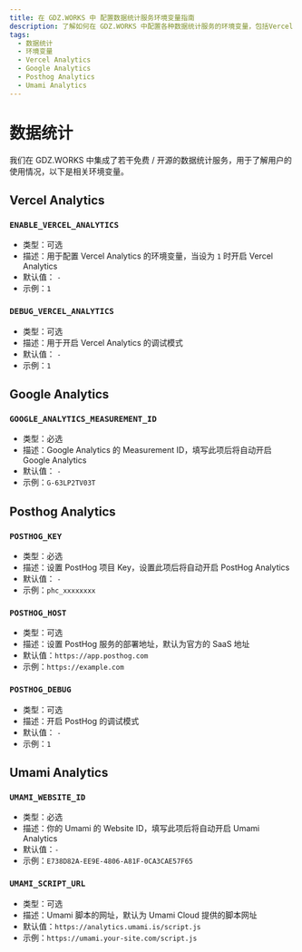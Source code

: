 ```yaml
---
title: 在 GDZ.WORKS 中 配置数据统计服务环境变量指南
description: 了解如何在 GDZ.WORKS 中配置各种数据统计服务的环境变量，包括Vercel Analytics、Google Analytics 等。
tags:
  - 数据统计
  - 环境变量
  - Vercel Analytics
  - Google Analytics
  - Posthog Analytics
  - Umami Analytics
---
```


# 数据统计

我们在 GDZ.WORKS 中集成了若干免费 / 开源的数据统计服务，用于了解用户的使用情况，以下是相关环境变量。

## Vercel Analytics

### `ENABLE_VERCEL_ANALYTICS`

- 类型：可选
- 描述：用于配置 Vercel Analytics 的环境变量，当设为 `1` 时开启 Vercel Analytics
- 默认值： `-`
- 示例：`1`

### `DEBUG_VERCEL_ANALYTICS`

- 类型：可选
- 描述：用于开启 Vercel Analytics 的调试模式
- 默认值： `-`
- 示例：`1`

## Google Analytics

### `GOOGLE_ANALYTICS_MEASUREMENT_ID`

- 类型：必选
- 描述：Google Analytics 的 Measurement ID，填写此项后将自动开启 Google Analytics
- 默认值： `-`
- 示例：`G-63LP2TV03T`

## Posthog Analytics

### `POSTHOG_KEY`

- 类型：必选
- 描述：设置 PostHog 项目 Key，设置此项后将自动开启 PostHog Analytics
- 默认值： `-`
- 示例：`phc_xxxxxxxx`

### `POSTHOG_HOST`

- 类型：可选
- 描述：设置 PostHog 服务的部署地址，默认为官方的 SaaS 地址
- 默认值：`https://app.posthog.com`
- 示例：`https://example.com`

### `POSTHOG_DEBUG`

- 类型：可选
- 描述：开启 PostHog 的调试模式
- 默认值： `-`
- 示例：`1`

## Umami Analytics

### `UMAMI_WEBSITE_ID`

- 类型：必选
- 描述：你的 Umami 的 Website ID，填写此项后将自动开启 Umami Analytics
- 默认值：`-`
- 示例：`E738D82A-EE9E-4806-A81F-0CA3CAE57F65`

### `UMAMI_SCRIPT_URL`

- 类型：可选
- 描述：Umami 脚本的网址，默认为 Umami Cloud 提供的脚本网址
- 默认值：`https://analytics.umami.is/script.js`
- 示例：`https://umami.your-site.com/script.js`
